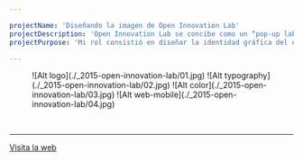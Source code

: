 ```yaml
---

projectName: 'Diseñando la imagen de Open Innovation Lab'
projectDescription: 'Open Innovation Lab se concibe como un “pop-up lab” organizado por la universidad de Birmingham (UK) que consistió en un taller de innovación colaborativa entre startups, empresas con proyectos innovadores aún en fase de desarrollo, y colaboradores, personas interesadas en participar en procesos de innovación colaborativa bajo la metodología conocida como STEAM (Science, Techonology, Engineering, Art, Mathematics).'
projectPurpose: 'Mi rol consistió en diseñar la identidad gráfica del evento y crear su sitio web. El objetivo principal era el de atraer a un gran número de colaboradores a participar.'

---
```




<ProjectLayout projectFrontmatter={frontmatter} projectCover={cover}>

<figure>
  ![Alt logo](./_2015-open-innovation-lab/01.jpg)
  ![Alt typography](./_2015-open-innovation-lab/02.jpg)
  ![Alt color](./_2015-open-innovation-lab/03.jpg)
  ![Alt web-mobile](./_2015-open-innovation-lab/04.jpg)
</figure>

<br/>
<hr/>

<div class="content-center">
  <a class="outline primary" role="button" href="http://oil.bustobocanegra.com/" target="_blank" style="display: block; margin: 0 auto">Visita la web <i class="icon arrow-right"></i></a>
</div>

</ProjectLayout>
